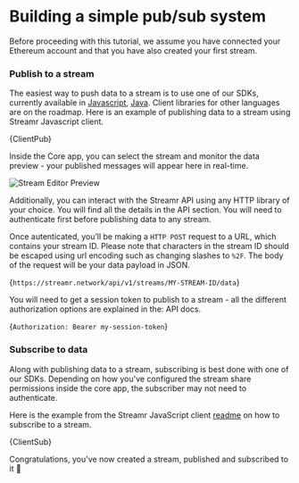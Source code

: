 





# Building a simple pub/sub system
Before proceeding with this tutorial, we assume you have connected your Ethereum account and that you have also <Link to={docsLinks.streams}>created your first stream</Link>.

### Publish to a stream
The easiest way to push data to a stream is to use one of our <Link to={docsLinks.sdk}>SDKs</Link>, currently available in <a target="_blank" rel="noopener noreferrer" href="https://github.com/streamr-dev/network-monorepo">Javascript</a>, <a target="_blank" rel="noopener noreferrer" href="https://github.com/streamr-dev/streamr-client-java">Java</a>. Client libraries for other languages are on the roadmap. Here is an example of publishing data to a stream using Streamr Javascript client.

<CodeSnippet language="javascript" wrapLines showLineNumbers >{ClientPub}</CodeSnippet>

Inside the Core app, you can select the stream and monitor the data preview - your published messages will appear here in real-time.

<Image
  src={StreamEditorPreview}
  highResSrc={StreamEditorPreview2x}
  alt="Stream Editor Preview"
/>

Additionally, you can interact with the Streamr API using any HTTP library of your choice. You will find all the details in the <Link to={docsLinks.api}>API section</Link>. You will need to <Link to={docsLinks.authentication}>authenticate</Link> first before publishing data to any stream.

Once autenticated, you’ll be making a `HTTP POST` request to a URL, which contains your stream ID. Please note that characters in the stream ID should be escaped using url encoding such as changing slashes to `%2F`. The body of the request will be your data payload in JSON. 

<CodeSnippet language="text" wrapLines>{`https://streamr.network/api/v1/streams/MY-STREAM-ID/data`}</CodeSnippet>

You will need to get a session token to publish to a stream - all the different authorization options are explained in the: <Link to={docsLinks.authentication}>API docs</Link>.

<CodeSnippet language="text" wrapLines>{`Authorization: Bearer my-session-token`}</CodeSnippet>

### Subscribe to data
Along with publishing data to a stream, subscribing is best done with one of our <Link to={docsLinks.sdk}>SDKs</Link>. Depending on how you've configured the stream share permissions inside the core app, the subscriber may not need to authenticate. 

Here is the example from the Streamr JavaScript client <a target="_blank" rel="noopener noreferrer" href="https://github.com/streamr-dev/network-monorepo">readme</a> on how to subscribe to a stream.

<CodeSnippet language="javascript" wrapLines showLineNumbers >{ClientSub}</CodeSnippet>

Congratulations, you've now created a stream, published and subscribed to it 🎉
